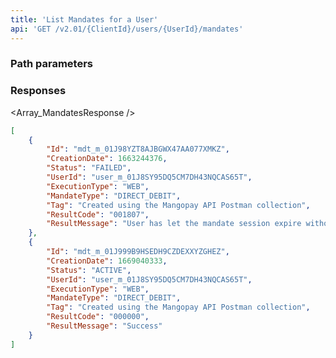 ```yaml
---
title: 'List Mandates for a User'  
api: 'GET /v2.01/{ClientId}/users/{UserId}/mandates'  
---
```




### Path parameters  

<UserId />  

### Responses  

<AccordionGroup><Accordion title="200">  

<Array_MandatesResponse /></Accordion></AccordionGroup>  

<ResponseExample>  

```json 200  
[
    {
        "Id": "mdt_m_01J98YZT8AJBGWX47AA077XMKZ",
        "CreationDate": 1663244376,
        "Status": "FAILED",
        "UserId": "user_m_01J8SY95DQ5CM7DH43NQCAS65T",
        "ExecutionType": "WEB",
        "MandateType": "DIRECT_DEBIT",
        "Tag": "Created using the Mangopay API Postman collection",
        "ResultCode": "001807",
        "ResultMessage": "User has let the mandate session expire without confirming"
    },
    {
        "Id": "mdt_m_01J999B9HSEDH9CZDEXXYZGHEZ",
        "CreationDate": 1669040333,
        "Status": "ACTIVE",
        "UserId": "user_m_01J8SY95DQ5CM7DH43NQCAS65T",
        "ExecutionType": "WEB",
        "MandateType": "DIRECT_DEBIT",
        "Tag": "Created using the Mangopay API Postman collection",
        "ResultCode": "000000",
        "ResultMessage": "Success"
    }
]
```  

</ResponseExample>  

<RequestExample>  
    <PhpListMandatesUser />
    <NodeListMandatesUser />
    <RubyListMandatesUser />
    <JavaListUserMandates />
    <PythonListUserMandates />
    <NetListUserMandates />
</RequestExample>